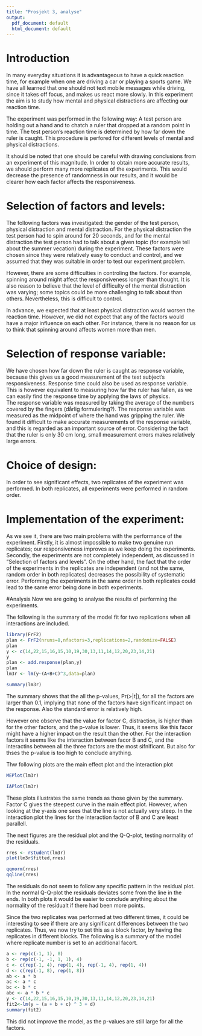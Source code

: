 ```yaml
---
title: "Prosjekt 3, analyse"
output:
  pdf_document: default
  html_document: default
---
```


# Introduction

In many everyday situations it is advantageous to have a quick reaction time, for example when one are driving a car or playing a sports game. We have all learned that one should not text mobile messages while driving, since it takes off focus, and makes us react more slowly. In this experiment the aim is to study how mental and physical distractions are affecting our reaction time. 

The experiment was performed in the following way: 
A test person are holding out a hand and to chatch a ruler that dropped at a random point in time. The test person's reaction time is determined by how far down the ruler is caught. This procedure is perfored for different levels of mental and physical distractions.

It should be noted that one should be careful with drawing conclusions from an experiment of this magnitude. In order to obtain more accurate results, we should perform many more replicates of the experiments. This would decrease the presence of randomness in our results, and it would be clearer how each factor affects the responsiveness. 


# Selection of factors and levels:

The following factors was investigated: the gender of the test person, physical distraction and mental distraction. For the physical distraction the test person had to spin around for 20 seconds, and for the mental distraction the test person had to talk about a given topic (for example tell about the summer vecation) during the experiment. 
These factors were chosen since they were relatively easy to conduct and control, and we assumed that they was suitable in order to test our experiment problem. 

However, there are some difficulties in controling the factors. For example, spinning around might affect the responsiveness longer than thought. It is also reason to believe that the level of difficulty of the mental distraction was varying; some topics could be more challenging to talk about than others. Nevertheless, this is difficult to control.

In advance, we expected that at least physical distraction would worsen the reaction time.
However, we did not expect that any of the factors would have a major influence on each other. For instance, there is no reason for us to think that spinning around affects women more than men. 

# Selection of response variable:

We have chosen how far down the ruler is caught as response variable, because this gives us a good measurement of the test subject's responsiveness. Response time could also be used as response variable. This is however equivalent to measuring how far the ruler has fallen, as we can easily find the response time by applying the laws of physics.  
The response variable was measured by taking the average of the numbers covered by the fingers (dårlig formulering?). The response variable was measured as the midpoint of where the hand was gripping the ruler. We found it difficult to make accurate measurements of the response variable, and this is regarded as an important source of error. Considering the fact that the ruler is only 30 cm long, small measurement errors makes relatively large errors.   

# Choice of design:

In order to see significant effects, two replicates of the experiment was performed. In both replicates, all experiments were performed in random order.

# Implementation of the experiment:

As we see it, there are two main problems with the performance of the experiment. Firstly, it is almost impossible to make two genuine run replicates; our responsiveness improves as we keep doing the experiments. 
Secondly, the experiments are not completely independent, as discussed in "Selection of factors and levels". On the other hand, the fact that the order of the experiments in the replicates are independent (and not the same, random order in both replicates) decreases the possibility of systematic error. Performing the experiments in the same order in both replicates could lead to the same error being done in both experiments. 

#Analysis
Now we are going to analyse the results of performing the experiments.

The following is the summary of the model fit for two replications when all interactions are included. 
```r
library(FrF2)
plan <- FrF2(nruns=8,nfactors=3,replications=2,randomize=FALSE)
plan
y <- c(14,22,15,16,15,10,19,30,13,11,14,12,20,23,14,21)
y
plan <- add.response(plan,y)
plan
lm3r <- lm(y~(A+B+C)^3,data=plan)
```

```r
summary(lm3r)
```

The summary shows that the all the p-values, Pr(>|t|), for all the factors are larger than 0.1, implying that none of the factors have significant impact on the response. Also the standard error is relatively high. 

However one observe that the value for factor C, distraction, is higher than for the other factors, and the p-value is lower. Thus, it seems like this facor might have a higher impact on the result than the other. For the interaction factors it seems like the interaction between facor B and C, and the interactins between all the three factors are the most sifnificant. But also for thses the p-value is too high to conclude anything.

Thw following plots are the main effect plot and the interaction plot

```r
MEPlot(lm3r)
```

```r
IAPlot(lm3r)
```

These plots illustrates the same trends as those given by the summary. Factor C gives the steepest curve in the main effect plot. However, when looking at the y-axis one sees that the line is not actually very steep. In the interaction plot the lines for the interaction factor of B and C are least parallell. 

The next figures are the residual plot and the Q-Q-plot, testing normality of the residuals.

```r
rres <- rstudent(lm3r)
plot(lm3r$fitted,rres)

qqnorm(rres)
qqline(rres)
```

The residuals do not seem to follow any specific pattern in the residual plot. In the normal Q-Q-plot the residuals deviates some from the line in the ends. In both plots it would be easier to conclude anything about the normality of the residualt if there had been more points.

Since the two replicates was performed at two different times, it could be interesting to see if there are any significant differences between the two replicates. Thus, we now try to set this as a block factor, by having the replicates in different blocks. The following is a summary of the model where replicate number is set to an additional facort.

```r
a <- rep(c(-1, 1), 8)
b <- rep(c(-1, -1, 1, 1), 4)
c <- c(rep(-1, 4), rep(1, 4), rep(-1, 4), rep(1, 4))
d <- c(rep(-1, 8), rep(1, 8))
ab <- a * b
ac <- a * c
bc <- b * c
abc <- a * b * c
y <- c(14,22,15,16,15,10,19,30,13,11,14,12,20,23,14,21)
fit2<-lm(y ~ (a + b + c) ^ 3 + d)
summary(fit2)

```
This did not improve the model, as the p-values are still large for all the factors.

